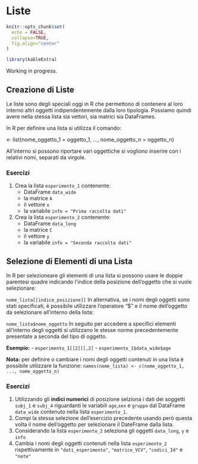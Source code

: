 # Liste {#list}

```r
knitr::opts_chunk$set(
  echo = FALSE,
  collapse=TRUE,
  fig.align="center"
)

library(kableExtra)
```


Working in progress.

## Creazione di Liste

Le liste sono degli speciali oggi in R che permettono di contenere al loro interno altri oggetti indipendentemente dalla loro tipologia. Possiamo quindi avere nella stessa lista sia vettori, sia matrici sia DataFrames.

In R per definire una lista si utilizza il comando:

<nome-Lista> <- list(nome_oggetto_1 = oggetto_1, ..., nome_oggetto_n = oggetto_n)

All'interno si possono riportare vari oggettiche  si vogliono inserire con i relativi nomi, separati da virgole.

### Esercizi {-}

1. Crea la lista `esperimento_1` contenente:
    - DataFrame `data_wide`
    - la matrice `A`
    - il vettore `x`
    - la variabile `info = "Prima raccolta dati"`
2. Crea la lista `esperimento_2` contenente:
    - DataFrame `data_long`
    - la matrice `C`
    - il vettore `y`
    - la variabile `info = "Seconda raccolta dati"`

## Selezione di Elementi di una Lista

In R per selezioneare gli elementi di una lista si possono usare le doppie parentesi quadre indicando l'indice della posizione dell'oggetto che si vuole selezionare:

`nome_lista[[indice_posizione]]`
In alternativa, se i nomi degli oggetti sono stati specificati, è possibile utilizzare l'operatore "$" e il nome dell'oggetto da selezionare all'interno della lista:

`nome_lista$nome_oggetto`
In seguito per accedere a specifici elementi all'interno degli oggetti si utilizzano le stesse norme precedentemente presentate a seconda del tipo di oggetto.

**Esempio:** 
- `esperimento_1[[2]][,2]`
- `esperimento_1$data_wide$age`

**Nota:** per definire o cambiare i nomi degli oggetti contenuti in una lista è possibile utilizzare la funzione: `names(nome_lista) <- c(nome_oggetto_1, ..., nome_oggetto_n)`

### Esercizi {-}

1. Utilizzando gli **indici numerici** di posizione selziona i dati dei soggetti `subj_1` e `subj_4` riguardanti le variabili `age`,`sex` e `gruppo` dal DataFrame `data_wide` contenuto nella lista `esperimento_1`.
2. Compi la stessa selezione dell'esercizio precedente usando però questa volta il nome dell'oggetto per selezionare il DateFrame dalla lista.
3. Considerando la lista `esperimento_2` seleziona gli oggetti `data_long`, `y` e `info`
4. Cambia i nomi degli oggetti contenuti nella lista `esperimento_2` rispettivamente in `"dati_esperimento"`, `"matrice_VCV"`, `"codici_Id"` e `"note"`





